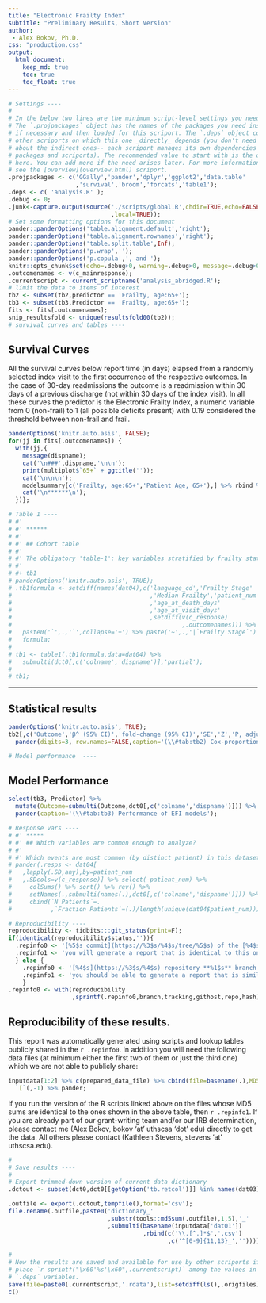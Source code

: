 ```yaml
---
title: "Electronic Frailty Index"
subtitle: "Preliminary Results, Short Version"
author:
 - Alex Bokov, Ph.D.
css: "production.css"
output:
  html_document:
    keep_md: true
    toc: true
    toc_float: true
---
```



```r
# Settings ----
#
# In the below two lines are the minimum script-level settings you need.
# The `.projpackages` object has the names of the packages you need installed
# if necessary and then loaded for this scriport. The `.deps` object contains
# other scriports on which this one _directly_ depends (you don't need to worry
# about the indirect ones-- each scriport manages its own dependencies for
# packages and scriports). The recommended value to start with is the one shown
# here. You can add more if the need arises later. For more information, please
# see the [overview](overview.html) scriport.
.projpackages <- c('GGally','pander','dplyr','ggplot2','data.table'
                   ,'survival','broom','forcats','table1');
.deps <- c( 'analysis.R' );
.debug <- 0;
.junk<-capture.output(source('./scripts/global.R',chdir=TRUE,echo=FALSE
                             ,local=TRUE));
# Set some formatting options for this document
pander::panderOptions('table.alignment.default','right');
pander::panderOptions('table.alignment.rownames','right');
pander::panderOptions('table.split.table',Inf);
pander::panderOptions('p.wrap','');
pander::panderOptions('p.copula',', and ');
knitr::opts_chunk$set(echo=.debug>0, warning=.debug>0, message=.debug>0);
.outcomenames <- v(c_mainresponse);
.currentscript <- current_scriptname('analysis_abridged.R');
# limit the data to items of interest
tb2 <- subset(tb2,predictor == 'Frailty, age:65+');
tb3 <- subset(tb3,Predictor == 'Frailty, age:65+');
fits <- fits[.outcomenames];
snip_resultsfold <- unique(resultsfold00(tb2));
# survival curves and tables ----
```

## Survival Curves

All the survival curves below report time (in days) elapsed from a randomly
selected index visit to the first occurrence of the respective outcomes. In
the case of 30-day readmissions the outcome is a readmission within 30 days
of a previous discharge (not within 30 days of the index visit). In all these
curves the predictor is the Electronic Frailty Index, a numeric variable from
0 (non-frail) to 1 (all possible deficits present) with 0.19 considered the
threshold between non-frail and frail.


```r
panderOptions('knitr.auto.asis', FALSE);
for(jj in fits[.outcomenames]) {
  with(jj,{
    message(dispname);
    cat('\n###',dispname,'\n\n');
    print(multiplot$`65+` + ggtitle(''));
    cat('\n\n\n');
    modelsummary[c('Frailty, age:65+','Patient Age, 65+'),] %>% rbind %>% pander;
    cat('\n******\n');
  })};
```



```r
# Table 1 ----
# #'
# #' ******
# #'
# #' ## Cohort table
# #'
# #' The obligatory 'table-1': key variables stratified by frailty status.
# #'
# #+ tb1
# panderOptions('knitr.auto.asis', TRUE);
# .tb1formula <- setdiff(names(dat04),c('language_cd','Frailty Stage'
#                                       ,'Median Frailty','patient_num'
#                                       ,'age_at_death_days'
#                                       ,'age_at_visit_days'
#                                       ,setdiff(v(c_response)
#                                                ,.outcomenames))) %>%
#   paste0('`',.,'`',collapse='+') %>% paste('~',.,'|`Frailty Stage`') %>%
#   formula;
#
# tb1 <- table1(.tb1formula,data=dat04) %>%
#   submulti(dct0[,c('colname','dispname')],'partial');
#
# tb1;

```


*****

## Statistical results


```r
panderOptions('knitr.auto.asis', TRUE);
tb2[,c('Outcome','β^ (95% CI)','fold-change (95% CI)','SE','Z','P, adjusted')] %>%
  pander(digits=3, row.names=FALSE,caption='(\\#tab:tb2) Cox-proportional hazards with EFI as a predictor');

# Model performance  ----
```

## Model Performance


```r
select(tb3,-Predictor) %>% 
  mutate(Outcome=submulti(Outcome,dct0[,c('colname','dispname')])) %>%
  pander(caption='(\\#tab:tb3) Performance of EFI models');

# Response vars ----
# #' *****
# #' ## Which variables are common enough to analyze?
# #'
# #' Which events are most common (by distinct patient) in this dataset?
# pander(.resps <- dat04[
#   ,lapply(.SD,any),by=patient_num
#   ,.SDcols=v(c_response)] %>% select(-patient_num) %>%
#     colSums() %>% sort() %>% rev() %>%
#     setNames(.,submulti(names(.),dct0[,c('colname','dispname')])) %>%
#     cbind(`N Patients`=.
#           ,`Fraction Patients`=(.)/length(unique(dat04$patient_num))));

# Reproducibility ----
reproducibility <- tidbits:::git_status(print=F);
if(identical(reproducibility$status,'')){
  .repinfo0 <- '[%5$s commit](https://%3$s/%4$s/tree/%5$s) of the [%4$s](https://%3$s/%4$s) repository **%1$s** branch. You can download these scripts [here](https://%3$s/%4$s/archive/%5$s.zip)';
  .repinfo1 <- 'you will generate a report that is identical to this one';
  } else {
    .repinfo0 <- '[%4$s](https://%3$s/%4$s) repository **%1$s** branch';
    .repinfo1 <- 'you should be able to generate a report that is similar to this one, but since the copy you are reading is a draft version, there may be differences due to subsequent revisions';
    }
.repinfo0 <- with(reproducibility
                  ,sprintf(.repinfo0,branch,tracking,githost,repo,hash));
```

## Reproducibility of these results.

This report was automatically generated using scripts and lookup tables
publicly shared in the `r .repinfo0`. In addition you will need the following
data files (at minimum either the first two of them or just the third one)
which we are not able to publicly share:

```r
inputdata[1:2] %>% c(prepared_data_file) %>% cbind(file=basename(.),MD5sum=tools::md5sum(.)) %>%
  `[`(,-1) %>% pander;
```

If you run the version of the R scripts linked above on the files whose MD5
sums are identical to the ones shown in the above table, then `r .repinfo1`.
If you are already part of our grant-writing team and/or our IRB
determination, please contact me (Alex Bokov, bokov 'at' uthscsa 'dot' edu)
directly to get the data. All others please contact (Kathleen Stevens,
stevens 'at' uthscsa.edu).


```r
#
# Save results ----
#
# Export trimmed-down version of current data dictionary
.dctout <- subset(dct0,dct0[[getOption('tb.retcol')]] %in% names(dat03));

.outfile <- export(.dctout,tempfile(),format='csv');
file.rename(.outfile,paste0('dictionary_'
                            ,substr(tools::md5sum(.outfile),1,5),'_'
                            ,submulti(basename(inputdata['dat01'])
                                      ,rbind(c('\\.[^.]*$','.csv')
                                             ,c('^[0-9]{11,13}_','')))));

#
# Now the results are saved and available for use by other scriports if you
# place `r sprintf("\x60'%s'\x60",.currentscript)` among the values in their
# `.deps` variables.
save(file=paste0(.currentscript,'.rdata'),list=setdiff(ls(),.origfiles));
c()
```

